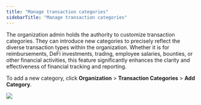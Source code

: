 ```yaml
---
title: "Manage transaction categories"
sidebarTitle: "Manage transaction categories"
---
```


The organization admin holds the authority to customize transaction categories. They can introduce new categories to precisely reflect the diverse transaction types within the organization. Whether it is for reimbursements, DeFi investments, trading, employee salaries, bounties, or other financial activities, this feature significantly enhances the clarity and effectiveness of financial tracking and reporting.

To add a new category, click **Organization** > **Transaction Categories** > **Add Category**.

<img src="/images/organization/org10.png" className="screenshot_modal"/>
